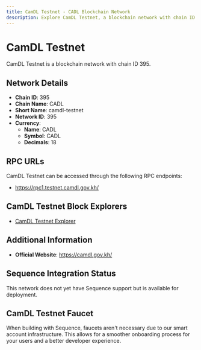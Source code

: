 ```yaml
--- 
title: CamDL Testnet - CADL Blockchain Network
description: Explore CamDL Testnet, a blockchain network with chain ID 395. Learn about its native currency, CADL, and how to interact with the network.
---
```


# CamDL Testnet

CamDL Testnet is a blockchain network with chain ID 395.

## Network Details

- **Chain ID**: 395
- **Chain Name**: CADL
- **Short Name**: camdl-testnet
- **Network ID**: 395
- **Currency**: 
  - **Name**: CADL
  - **Symbol**: CADL
  - **Decimals**: 18

## RPC URLs

CamDL Testnet can be accessed through the following RPC endpoints:

- https://rpc1.testnet.camdl.gov.kh/

## CamDL Testnet Block Explorers

- [CamDL Testnet Explorer](https://explorer.testnet.camdl.gov.kh)

## Additional Information

- **Official Website**: https://camdl.gov.kh/

## Sequence Integration Status

This network does not yet have Sequence support but is available for deployment.

## CamDL Testnet Faucet

When building with Sequence, faucets aren't necessary due to our smart account infrastructure. This allows for a smoother onboarding process for your users and a better developer experience.

